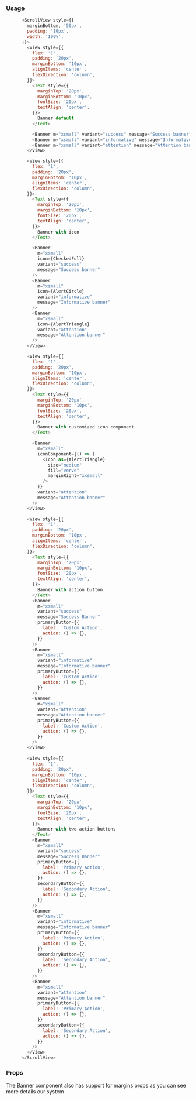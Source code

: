 
### Usage

```javascript type=expo
      <ScrollView style={{
        marginBottom, '50px',
        padding: '10px',
        width: '100%',
      }}>
        <View style={{
          flex: '1',
          padding: '20px',
          marginBottom: '10px',
          alignItems: 'center',
          flexDirection: 'column',
        }}>
          <Text style={{
            marginTop: '20px',
            marginBottom: '10px',
            fontSize: '20px',
            textAlign: 'center',
          }}>
            Banner default
          </Text>

          <Banner m="xsmall" variant="success" message="Success banner" />
          <Banner m="xsmall" variant="informative" message="Informative banner" />
          <Banner m="xsmall" variant="attention" message="Attention banner" />
        </View>

        <View style={{
          flex: '1',
          padding: '20px',
          marginBottom: '10px',
          alignItems: 'center',
          flexDirection: 'column',
        }}>
          <Text style={{
            marginTop: '20px',
            marginBottom: '10px',
            fontSize: '20px',
            textAlign: 'center',
          }}>
            Banner with icon
          </Text>

          <Banner
            m="xsmall"
            icon={CheckedFull}
            variant="success"
            message="Success banner"
          />
          <Banner
            m="xsmall"
            icon={AlertCircle}
            variant="informative"
            message="Informative banner"
          />
          <Banner
            m="xsmall"
            icon={AlertTriangle}
            variant="attention"
            message="Attention banner"
          />
        </View>

        <View style={{
          flex: '1',
          padding: '20px',
          marginBottom: '10px',
          alignItems: 'center',
          flexDirection: 'column',
        }}>
          <Text style={{
            marginTop: '20px',
            marginBottom: '10px',
            fontSize: '20px',
            textAlign: 'center',
          }}>
            Banner with customized icon component
          </Text>

          <Banner
            m="xsmall"
            iconComponent={() => (
              <Icon as={AlertTriangle}
                size="medium"
                fill="verve"
                marginRight="xxsmall"
              />
            )}
            variant="attention"
            message="Attention banner"
          />
        </View>

        <View style={{
          flex: '1',
          padding: '20px',
          marginBottom: '10px',
          alignItems: 'center',
          flexDirection: 'column',
        }}>
          <Text style={{
            marginTop: '20px',
            marginBottom: '10px',
            fontSize: '20px',
            textAlign: 'center',
          }}>
            Banner with action button
          </Text>
          <Banner
            m="xsmall"
            variant="success"
            message="Success Banner"
            primaryButton={{
              label: 'Custom Action',
              action: () => {},
            }}
          />
          <Banner
            m="xsmall"
            variant="informative"
            message="Informative banner"
            primaryButton={{
              label: 'Custom Action',
              action: () => {},
            }}
          />
          <Banner
            m="xsmall"
            variant="attention"
            message="Attention banner"
            primaryButton={{
              label: 'Custom Action',
              action: () => {},
            }}
          />
        </View>
        
        <View style={{
          flex: '1',
          padding: '20px',
          marginBottom: '10px',
          alignItems: 'center',
          flexDirection: 'column',
        }}>
          <Text style={{
            marginTop: '20px',
            marginBottom: '10px',
            fontSize: '20px',
            textAlign: 'center',
          }}>
            Banner with two action buttons
          </Text>
          <Banner
            m="xsmall"
            variant="success"
            message="Success Banner"
            primaryButton={{
              label: 'Primary Action',
              action: () => {},
            }}
            secondaryButton={{
              label: 'Secondary Action',
              action: () => {},
            }}
          />
          <Banner
            m="xsmall"
            variant="informative"
            message="Informative banner"
            primaryButton={{
              label: 'Primary Action',
              action: () => {},
            }}
            secondaryButton={{
              label: 'Secondary Action',
              action: () => {},
            }}
          />
          <Banner
            m="xsmall"
            variant="attention"
            message="Attention banner"
            primaryButton={{
              label: 'Primary Action',
              action: () => {},
            }}
            secondaryButton={{
              label: 'Secondary Action',
              action: () => {},
            }}
          />
        </View>
      </ScrollView>
```

### Props

The Banner component also has support for margins props as you can see more details <GatsbyLink to="/system/spacing">our system</GatsbyLink>

<PropsTable component="Banner" platform="native" />
